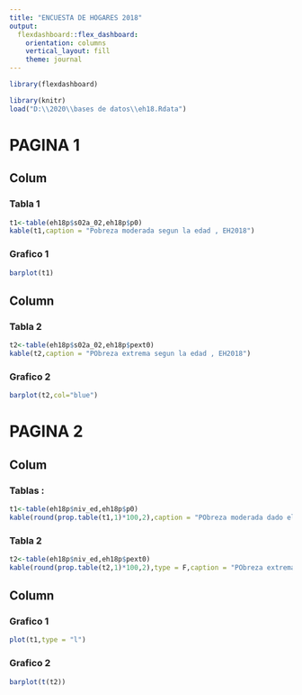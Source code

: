 ```yaml
---
title: "ENCUESTA DE HOGARES 2018"
output: 
  flexdashboard::flex_dashboard:
    orientation: columns
    vertical_layout: fill
    theme: journal
---
```


```r
library(flexdashboard)
```
```r
library(knitr)
load("D:\\2020\\bases de datos\\eh18.Rdata")
```


# PAGINA 1

Colum
-----------------------------------------------

### Tabla 1 

```r
t1<-table(eh18p$s02a_02,eh18p$p0)
kable(t1,caption = "Pobreza moderada segun la edad , EH2018")
```

### Grafico 1 
```r
barplot(t1)
```

Column
-----------------------------------------------------------------------
### Tabla 2

```r
t2<-table(eh18p$s02a_02,eh18p$pext0)
kable(t2,caption = "PObreza extrema segun la edad , EH2018")
```

### Grafico 2
```r
barplot(t2,col="blue")
```


# PAGINA 2

Colum
--------------------------------------------------------
### Tablas :

```r
t1<-table(eh18p$niv_ed,eh18p$p0)
kable(round(prop.table(t1,1)*100,2),caption = "PObreza moderada dado el nivel educativo , EH2018")
```

### Tabla 2
```r
t2<-table(eh18p$niv_ed,eh18p$pext0)
kable(round(prop.table(t2,1)*100,2),type = F,caption = "PObreza extrema dado el nivel educativo , EH2018")
```


Column 
-----------------------------------------------------------------------
### Grafico 1

```r
plot(t1,type = "l")
```

### Grafico 2
```r
barplot(t(t2))
```
